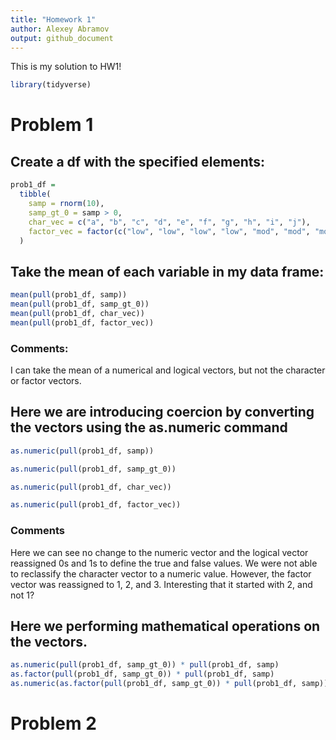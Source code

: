 ```yaml
---
title: "Homework 1"
author: Alexey Abramov
output: github_document
---
```


This is my solution to HW1!

```r
library(tidyverse)
```

# Problem 1

## Create a df with the specified elements: 

```r
prob1_df = 
  tibble(
    samp = rnorm(10),
    samp_gt_0 = samp > 0,
    char_vec = c("a", "b", "c", "d", "e", "f", "g", "h", "i", "j"),
    factor_vec = factor(c("low", "low", "low", "low", "mod", "mod", "mod", "high", "high", "high"))
  )
```

## Take the mean of each variable in my data frame:

```r
mean(pull(prob1_df, samp))
mean(pull(prob1_df, samp_gt_0))
mean(pull(prob1_df, char_vec))
mean(pull(prob1_df, factor_vec))
```

### Comments:
I can take the mean of a numerical and logical vectors, but not the character or factor vectors. 

## Here we are introducing coercion by converting the vectors using the as.numeric command

```r
as.numeric(pull(prob1_df, samp))

as.numeric(pull(prob1_df, samp_gt_0))

as.numeric(pull(prob1_df, char_vec))

as.numeric(pull(prob1_df, factor_vec))
```

### Comments
Here we can see no change to the numeric vector and the logical vector reassigned 0s and 1s to define the true and false values.  We were not able to reclassify the character vector to a numeric value.  However, the factor vector was reassigned to 1, 2, and 3.  Interesting that it started with 2, and not 1?  

## Here we performing mathematical operations on the vectors.

```r
as.numeric(pull(prob1_df, samp_gt_0)) * pull(prob1_df, samp)
as.factor(pull(prob1_df, samp_gt_0)) * pull(prob1_df, samp)
as.numeric(as.factor(pull(prob1_df, samp_gt_0)) * pull(prob1_df, samp))
```

# Problem 2

```r

```

